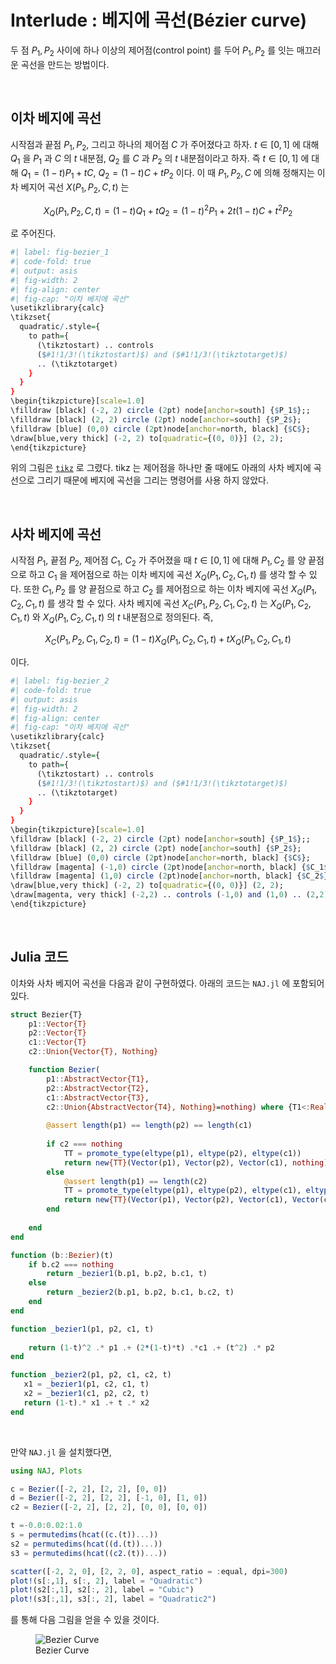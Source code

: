 # Interlude : 베지에 곡선(Bézier curve) {.unnumbered}

두 점 $P_1,\,P_2$ 사이에 하나 이상의 제어점(control point) 를 두어 $P_1,\,P_2$ 를 잇는 매끄러운 곡선을 만드는 방법이다. 

</br>

## 이차 베지에 곡선

시작점과 끝점 $P_1,\,P_2$, 그리고 하나의 제어점 $C$ 가 주어졌다고 하자. $t\in [0,\,1]$ 에 대해 $Q_1$ 을 $P_1$ 과 $C$ 의 $t$ 내분점, $Q_2$ 를 $C$ 과 $P_2$ 의 $t$ 내분점이라고 하자. 즉 $t\in [0,\,1]$ 에 대해 $Q_1 = (1-t)P_1 + tC$, $Q_2=(1-t)C + tP_2$ 이다. 이 때 $P_1,\,P_2,\,C$ 에 의해 정해지는 이차 베지어 곡선 $X(P_1, P_2, C, t)$ 는

$$
X_Q(P_1, P_2, C, t) = (1-t)Q_1 + tQ_2 = (1-t)^2P_1+2t(1-t)C + t^2P_2
$$

로 주어진다. 

```r
#| label: fig-bezier_1
#| code-fold: true
#| output: asis
#| fig-width: 2
#| fig-align: center
#| fig-cap: "이차 베지에 곡선"
\usetikzlibrary{calc}
\tikzset{
  quadratic/.style={
    to path={
      (\tikztostart) .. controls
      ($#1!1/3!(\tikztostart)$) and ($#1!1/3!(\tikztotarget)$)
      .. (\tikztotarget)
    }
  }
}
\begin{tikzpicture}[scale=1.0]
\filldraw [black] (-2, 2) circle (2pt) node[anchor=south] {$P_1$};;
\filldraw [black] (2, 2) circle (2pt) node[anchor=south] {$P_2$};
\filldraw [blue] (0,0) circle (2pt)node[anchor=north, black] {$C$};
\draw[blue,very thick] (-2, 2) to[quadratic={(0, 0)}] (2, 2);
\end{tikzpicture}
```

::: {.callout-tip appearance="simple" icon="false"}

위의 그림은 [`tikz`](../tools/tikz/tikz.qmd) 로 그렸다. tikz 는 제어점을 하나만 줄 때에도 아래의 사차 베지에 곡선으로 그리기 때문에 베지에 곡선을 그리는 명령어를 사용 하지 않았다.
:::


</br>

## 사차 베지에 곡선

시작점 $P_1$, 끝점 $P_2$, 제어점 $C_1$, $C_2$ 가 주어졌을 때 $t\in [0, 1]$ 에 대해 $P_1,\,C_2$ 를 양 끝점으로 하고 $C_1$ 을 제어점으로 하는 이차 베지에 곡선 $X_Q(P_1, C_2, C_1, t)$ 를 생각 할 수 있다. 또한 $C_1,\, P_2$ 를 양 끝점으로 하고 $C_2$ 를 제어점으로 하는 이차 베지에 곡선 $X_Q(P_1, C_2, C_1, t)$ 를 생각 할 수 있다. 사차 베지에 곡선 $X_C(P_1, P_2, C_1, C_2, t)$ 는 $X_Q(P_1, C_2, C_1, t)$ 와 $X_Q(P_1, C_2, C_1, t)$ 의 $t$ 내분점으로 정의된다. 즉, 

$$
X_C(P_1, P_2, C_1, C_2, t) = (1-t) X_Q(P_1, C_2, C_1, t)  + tX_Q(P_1, C_2, C_1, t)
$$

이다. 

```r
#| label: fig-bezier_2
#| code-fold: true
#| output: asis
#| fig-width: 2
#| fig-align: center
#| fig-cap: "이차 베지에 곡선"
\usetikzlibrary{calc}
\tikzset{
  quadratic/.style={
    to path={
      (\tikztostart) .. controls
      ($#1!1/3!(\tikztostart)$) and ($#1!1/3!(\tikztotarget)$)
      .. (\tikztotarget)
    }
  }
}
\begin{tikzpicture}[scale=1.0]
\filldraw [black] (-2, 2) circle (2pt) node[anchor=south] {$P_1$};;
\filldraw [black] (2, 2) circle (2pt) node[anchor=south] {$P_2$};
\filldraw [blue] (0,0) circle (2pt)node[anchor=north, black] {$C$};
\filldraw [magenta] (-1,0) circle (2pt)node[anchor=north, black] {$C_1$};
\filldraw [magenta] (1,0) circle (2pt)node[anchor=north, black] {$C_2$};
\draw[blue,very thick] (-2, 2) to[quadratic={(0, 0)}] (2, 2);
\draw[magenta, very thick] (-2,2) .. controls (-1,0) and (1,0) .. (2,2);
\end{tikzpicture}
```


</br>

## Julia 코드

이차와 사차 베지어 곡선을 다음과 같이 구현하였다. 아래의 코드는 `NAJ.jl` 에 포함되어 있다. 

```julia
struct Bezier{T} 
    p1::Vector{T}
    p2::Vector{T}
    c1::Vector{T}
    c2::Union{Vector{T}, Nothing}

    function Bezier(
        p1::AbstractVector{T1}, 
        p2::AbstractVector{T2}, 
        c1::AbstractVector{T3}, 
        c2::Union{AbstractVector{T4}, Nothing}=nothing) where {T1<:Real, T2<:Real, T3<:Real, T4<:Real}
        
        @assert length(p1) == length(p2) == length(c1)
        
        if c2 === nothing
            TT = promote_type(eltype(p1), eltype(p2), eltype(c1))
            return new{TT}(Vector(p1), Vector(p2), Vector(c1), nothing)
        else 
            @assert length(p1) == length(c2)
            TT = promote_type(eltype(p1), eltype(p2), eltype(c1), eltype(c2))
            return new{TT}(Vector(p1), Vector(p2), Vector(c1), Vector(c2))
        end
        
    end
end

function (b::Bezier)(t)
    if b.c2 === nothing
        return _bezier1(b.p1, b.p2, b.c1, t)
    else 
        return _bezier2(b.p1, b.p2, b.c1, b.c2, t)
    end
end

function _bezier1(p1, p2, c1, t)
    
    return (1-t)^2 .* p1 .+ (2*(1-t)*t) .*c1 .+ (t^2) .* p2
end

function _bezier2(p1, p2, c1, c2, t)
   x1 = _bezier1(p1, c2, c1, t)
   x2 = _bezier1(c1, p2, c2, t)
   return (1-t).* x1 .+ t .* x2
end
```


</br>

만약 `NAJ.jl` 을 설치했다면, 

```julia
using NAJ, Plots

c = Bezier([-2, 2], [2, 2], [0, 0])
d = Bezier([-2, 2], [2, 2], [-1, 0], [1, 0])
c2 = Bezier([-2, 2], [2, 2], [0, 0], [0, 0])

t =-0.0:0.02:1.0
s = permutedims(hcat((c.(t))...))
s2 = permutedims(hcat((d.(t))...))
s3 = permutedims(hcat((c2.(t))...))

scatter([-2, 2, 0], [2, 2, 0], aspect_ratio = :equal, dpi=300)
plot!(s[:,1], s[:, 2], label = "Quadratic")
plot!(s2[:,1], s2[:, 2], label = "Cubic")
plot!(s3[:,1], s3[:, 2], label = "Quadratic2") 
```

를 통해 다음 그림을 얻을 수 있을 것이다.

![Bezier Curve](bezier.png)
